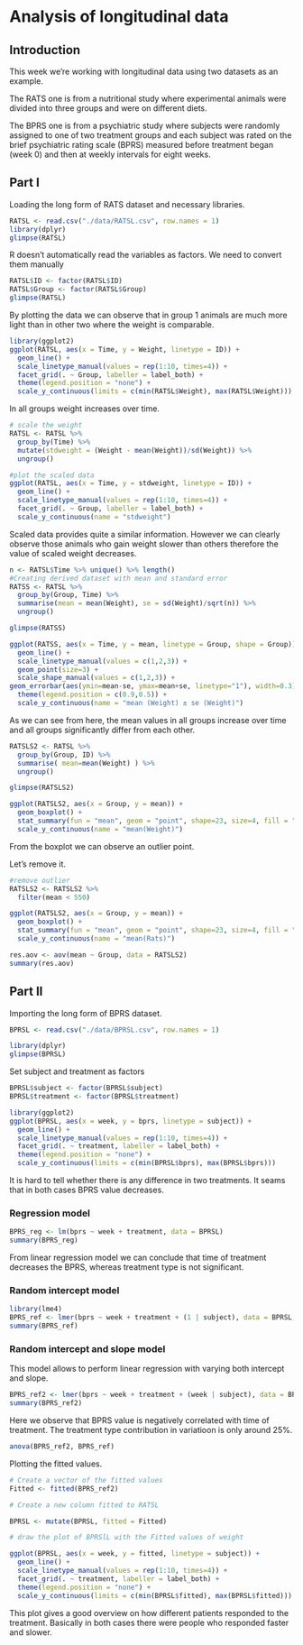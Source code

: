 # Analysis of longitudinal data

## Introduction

This week we're working with longitudinal data using two datasets as an example.

The RATS one is from a nutritional study where experimental animals were divided into three groups and were on different diets.

The BPRS one is from a psychiatric study where subjects were randomly assigned to one of two treatment groups and each subject was rated on the brief psychiatric rating scale (BPRS) measured before treatment began (week 0) and then at weekly intervals for eight weeks.

## Part I

Loading the long form of RATS dataset and necessary libraries.

```r
RATSL <- read.csv("./data/RATSL.csv", row.names = 1)
library(dplyr)
glimpse(RATSL)
```

R doesn't automatically read the variables as factors. We need to convert them manually

```r
RATSL$ID <- factor(RATSL$ID)
RATSL$Group <- factor(RATSL$Group)
glimpse(RATSL)
```

By plotting the data we can observe that in group 1 animals are much more light than in other two where the weight is comparable.

```r
library(ggplot2)
ggplot(RATSL, aes(x = Time, y = Weight, linetype = ID)) +
  geom_line() +
  scale_linetype_manual(values = rep(1:10, times=4)) +
  facet_grid(. ~ Group, labeller = label_both) +
  theme(legend.position = "none") + 
  scale_y_continuous(limits = c(min(RATSL$Weight), max(RATSL$Weight)))
```

In all groups weight increases over time.

```r
# scale the weight
RATSL <- RATSL %>%
  group_by(Time) %>%
  mutate(stdweight = (Weight - mean(Weight))/sd(Weight)) %>%
  ungroup()
```

```r
#plot the scaled data
ggplot(RATSL, aes(x = Time, y = stdweight, linetype = ID)) +
  geom_line() +
  scale_linetype_manual(values = rep(1:10, times=4)) +
  facet_grid(. ~ Group, labeller = label_both) +
  scale_y_continuous(name = "stdweight")
```

Scaled data provides quite a similar information. However we can clearly observe those animals who gain weight slower than others therefore the value of scaled weight decreases.

```r
n <- RATSL$Time %>% unique() %>% length()
#Creating derived dataset with mean and standard error
RATSS <- RATSL %>%
  group_by(Group, Time) %>%
  summarise(mean = mean(Weight), se = sd(Weight)/sqrt(n)) %>%
  ungroup()
```

```r
glimpse(RATSS)
```

```r

ggplot(RATSS, aes(x = Time, y = mean, linetype = Group, shape = Group)) +
  geom_line() +
  scale_linetype_manual(values = c(1,2,3)) +
  geom_point(size=3) +
  scale_shape_manual(values = c(1,2,3)) +
geom_errorbar(aes(ymin=mean-se, ymax=mean+se, linetype="1"), width=0.3) +
  theme(legend.position = c(0.9,0.5)) +
  scale_y_continuous(name = "mean (Weight) ± se (Weight)")
```

As we can see from here, the mean values in all groups increase over time and all groups significantly differ from each other.

```r
RATSLS2 <- RATSL %>%
  group_by(Group, ID) %>%
  summarise( mean=mean(Weight) ) %>%
  ungroup()

glimpse(RATSLS2)
```

```r
ggplot(RATSLS2, aes(x = Group, y = mean)) +
  geom_boxplot() +
  stat_summary(fun = "mean", geom = "point", shape=23, size=4, fill = "blue") +
  scale_y_continuous(name = "mean(Weight)")
```

From the boxplot we can observe an outlier point.

Let's remove it.

```r
#remove outlier
RATSLS2 <- RATSLS2 %>%
  filter(mean < 550)
```

```r
ggplot(RATSLS2, aes(x = Group, y = mean)) +
  geom_boxplot() +
  stat_summary(fun = "mean", geom = "point", shape=23, size=4, fill = "blue") +
  scale_y_continuous(name = "mean(Rats)")
```

```r
res.aov <- aov(mean ~ Group, data = RATSLS2)
summary(res.aov)
```

## Part II

Importing the long form of BPRS dataset.

```r
BPRSL <- read.csv("./data/BPRSL.csv", row.names = 1)
```

```r
library(dplyr)
glimpse(BPRSL)
```

Set subject and treatment as factors

```r
BPRSL$subject <- factor(BPRSL$subject)
BPRSL$treatment <- factor(BPRSL$treatment)
```

```r
library(ggplot2)
ggplot(BPRSL, aes(x = week, y = bprs, linetype = subject)) +
  geom_line() +
  scale_linetype_manual(values = rep(1:10, times=4)) +
  facet_grid(. ~ treatment, labeller = label_both) +
  theme(legend.position = "none") + 
  scale_y_continuous(limits = c(min(BPRSL$bprs), max(BPRSL$bprs)))
```

It is hard to tell whether there is any difference in two treatments. It seams that in both cases BPRS value decreases.

### Regression model

```r
BPRS_reg <- lm(bprs ~ week + treatment, data = BPRSL)
summary(BPRS_reg)
```

From linear regression model we can conclude that time of treatment decreases the BPRS, whereas treatment type is not significant.

### Random intercept model

```r
library(lme4)
BPRS_ref <- lmer(bprs ~ week + treatment + (1 | subject), data = BPRSL, REML = FALSE) 
summary(BPRS_ref)
```

### Random intercept and slope model

This model allows to perform linear regression with varying both intercept and slope.

```r
BPRS_ref2 <- lmer(bprs ~ week + treatment + (week | subject), data = BPRSL, REML = FALSE) 
summary(BPRS_ref2)
```

Here we observe that BPRS value is negatively correlated with time of treatment. The treatment type contribution in variatioon is only around 25%.

```r
anova(BPRS_ref2, BPRS_ref)
```

Plotting the fitted values.

```r
# Create a vector of the fitted values
Fitted <- fitted(BPRS_ref2)

# Create a new column fitted to RATSL

BPRSL <- mutate(BPRSL, fitted = Fitted)

# draw the plot of BPRSlL with the Fitted values of weight

ggplot(BPRSL, aes(x = week, y = fitted, linetype = subject)) +
  geom_line() +
  scale_linetype_manual(values = rep(1:10, times=4)) +
  facet_grid(. ~ treatment, labeller = label_both) +
  theme(legend.position = "none") + 
  scale_y_continuous(limits = c(min(BPRSL$fitted), max(BPRSL$fitted)))

```

This plot gives a good overview on how different patients responded to the treatment. Basically in both cases there were people who responded faster and slower.
